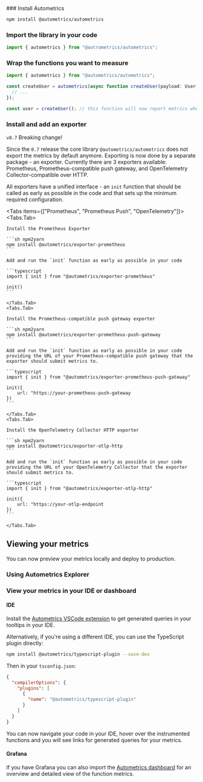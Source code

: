
<GettingStartedSnippet lang="TypeScript"/>


<Steps>
### Install Autometrics

```sh npm2yarn
npm install @autometrics/autometrics
```

### Import the library in your code

```ts
import { autometrics } from "@autrometrics/autometrics";
```

### Wrap the functions you want to measure

```ts /autometrics/
import { autometrics } from "@autometrics/autometrics";

const createUser = autometrics(async function createUser(payload: User) {
  // ...
});

const user = createUser(); // this function will now report metrics when called

```

### Install and add an exporter

<Callout type="warning">`v0.7` Breaking change!</Callout>
    
Since the `0.7` release the core library `@autometrics/autometrics` does not export the metrics by default anymore. Exporting is now done by a separate package - an exporter. Currently there are 3 exporters available: Prometheus, Prometheus-compatible push gateway, and OpenTelemetry Collector-compatible over HTTP.

All exporters have a unified interface - an `init` function that should be called as early as possible in the code and that sets up the minimum required configuration.

<Tabs items={["Prometheus", "Prometheus Push", "OpenTelemetry"]}>
    <Tabs.Tab>

    Install the Prometheus Exporter

    ```sh npm2yarn
    npm install @autometrics/exporter-prometheus
    ```

    Add and run the `init` function as early as possible in your code

    ```typescript
    import { init } from "@autometrics/exporter-prometheus"
    
    init()
    ```

    </Tabs.Tab>
    <Tabs.Tab>

    Install the Prometheus-compatible push gateway exporter

    ```sh npm2yarn
    npm install @autometrics/exporter-prometheus-push-gateway
    ```

    Add and run the `init` function as early as possible in your code providing the URL of your Prometheus-compatible push gateway that the exporter should submit metrics to.

    ```typescript
    import { init } from "@autometrics/exporter-prometheus-push-gateway"
    
    init({
        url: "https://your-prometheus-push-gateway
    })
    ```

    </Tabs.Tab>
    <Tabs.Tab>

    Install the OpenTelemetry Collector HTTP exporter

    ```sh npm2yarn
    npm install @autometrics/exporter-otlp-http
    ```

    Add and run the `init` function as early as possible in your code providing the URL of your OpenTelemetry Collector that the exporter should submit metrics to.

    ```typescript
    import { init } from "@autometrics/exporter-otlp-http"
    
    init({
        url: "https://your-otlp-endpoint
    })
    ```

    </Tabs.Tab>
</Tabs>

</Steps>

## Viewing your metrics

You can now preview your metrics locally and deploy to production.

### Using Autometrics Explorer
<PreviewMetricsInExplorerSnippet />

### View your metrics in your IDE or dashboard

#### IDE

Install the [Autometrics VSCode extension](https://marketplace.visualstudio.com/items?itemName=Fiberplane.autometrics) to get generated queries in your tooltips in your IDE.

Alternatively, if you're using a different IDE, you can use the TypeScript plugin directly:
  
```bash
npm install @autometrics/typescript-plugin --save-dev
```

Then in your `tsconfig.json`:

```json copy filename="tsconfig.json"
{
  "compilerOptions": {
    "plugins": [
      {
        "name": "@autometrics/typescript-plugin"
      }
    ]
  }
}
```

You can now navigate your code in your IDE, hover over the instrumented functions and you will see links for generated queries for your metrics.

#### Grafana

If you have Grafana you can also import the [Autometrics dashboard](https://github.com/autometrics-dev/autometrics-shared#dashboards) for an overview and detailed view of the function metrics.

